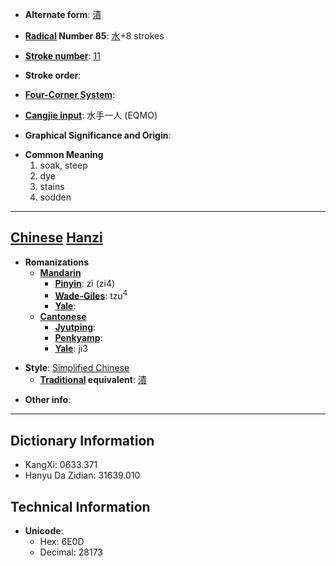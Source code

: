 * '''Alternate form''': [[漬]]

* '''[[Wiktionary:Chinese radical index| Radical]] Number 85''': [[Wiktionary:Chinese radical index 水|水]]+8 strokes

* '''[[Wiktionary:Chinese total strokes index|Stroke number]]''': [[Wiktionary:Chinese total strokes index 11|11]]

* '''Stroke order''': 

* '''[[Wiktionary:Chinese four corner index|Four-Corner System]]''': 

* '''[[Wiktionary:Chinese Cangjie index|Cangjie input]]''': 水手一人 (EQMO)

* '''Graphical Significance and Origin''': 

* '''Common Meaning'''
*#soak, steep
*# dye
*# stains
*# sodden


----

== [[Chinese]] [[Hanzi]] ==

* '''Romanizations'''
** '''[[Mandarin]]'''
*** '''[[Pinyin]]''': zì (zi4)
*** '''[[Wade-Giles]]''': tzu<sup>4</sup>
*** '''[[Yale]]''': 
** '''[[Cantonese]]'''
*** '''[[Jyutping]]''':
*** '''[[Penkyamp]]''': 
*** '''[[Yale]]''': ji3

* '''Style''': [[Simplified Chinese]] 
** '''[[Traditional Chinese|Traditional]] equivalent''': [[漬]]

* '''Other info''': 

----

== Dictionary Information ==

* KangXi: 0633.371
* Hanyu Da Zidian: 31639.010

== Technical Information ==

* '''Unicode''':
** Hex: 6E0D
** Decimal: 28173